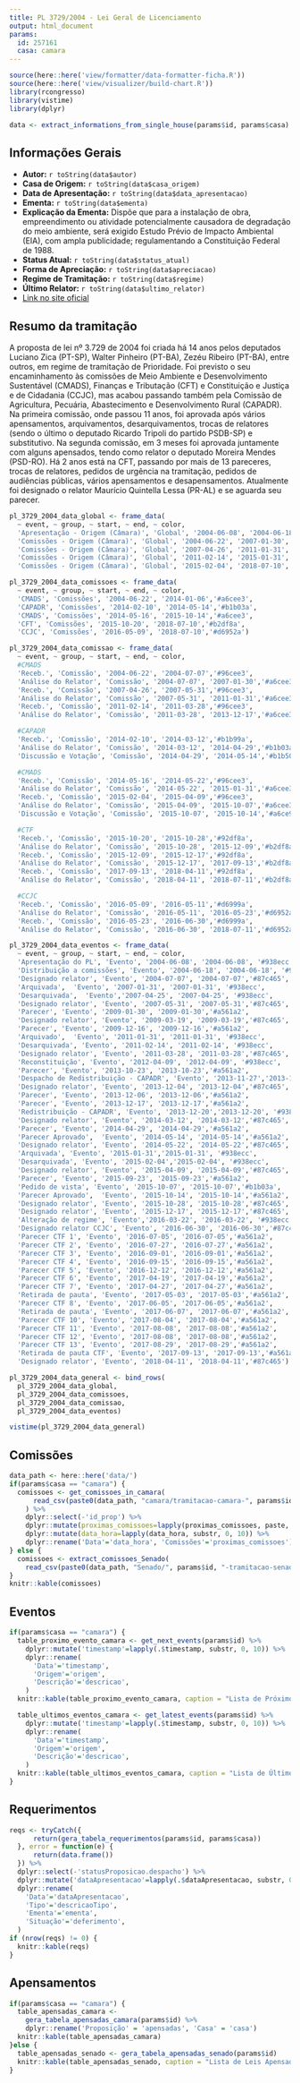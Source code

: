 ```yaml
---
title: PL 3729/2004 - Lei Geral de Licenciamento
output: html_document
params:
  id: 257161
  casa: camara
---
```


```r
source(here::here('view/formatter/data-formatter-ficha.R'))
source(here::here('view/visualizer/build-chart.R'))
library(rcongresso)
library(vistime)
library(dplyr)

data <- extract_informations_from_single_house(params$id, params$casa)
```

## Informações Gerais
- **Autor:** `r toString(data$autor)`
- **Casa de Origem:** `r toString(data$casa_origem)`
- **Data de Apresentação:** `r toString(data$data_apresentacao)`
- **Ementa:** `r toString(data$ementa)`
- **Explicação da Ementa:** Dispõe que para a instalação de obra, empreendimento ou atividade potencialmente causadora de degradação do meio ambiente, será exigido Estudo Prévio de Impacto Ambiental (EIA), com ampla publicidade; regulamentando a Constituição Federal de 1988.
- **Status Atual:** `r toString(data$status_atual)`
- **Forma de Apreciação:** `r toString(data$apreciacao)`
- **Regime de Tramitação:** `r toString(data$regime)`
- **Último Relator:** `r toString(data$ultimo_relator)`
- [Link no site oficial](http://www.camara.gov.br/proposicoesWeb/fichadetramitacao?idProposicao=`r params$id`)

## Resumo da tramitação
A proposta de lei nº 3.729 de 2004 foi criada há 14 anos pelos deputados Luciano Zica (PT-SP), Walter Pinheiro (PT-BA), Zezéu Ribeiro (PT-BA), entre outros, em regime de tramitação de Prioridade. Foi previsto o seu encaminhamento às comissões de Meio Ambiente e Desenvolvimento Sustentável (CMADS), Finanças e Tributação (CFT) e Constituição e Justiça e de Cidadania (CCJC), mas acabou passando também pela Comissão de Agricultura, Pecuária, Abastecimento e Desenvolvimento Rural (CAPADR). Na primeira comissão, onde passou 11 anos, foi aprovada após vários apensamentos, arquivamentos, desarquivamentos, trocas de relatores (sendo o último o deputado Ricardo Tripoli do partido PSDB-SP) e substitutivo. Na segunda comissão, em 3 meses foi aprovada juntamente com alguns apensados, tendo como relator o deputado Moreira Mendes (PSD-RO). Há 2 anos está na CFT, passando por mais de 13 pareceres, trocas de relatores, pedidos de urgência na tramitação, pedidos de audiências públicas, vários apensamentos e desapensamentos. Atualmente foi designado o relator Maurício Quintella Lessa (PR-AL) e se aguarda seu parecer.

```r

pl_3729_2004_data_global <- frame_data(
  ~ event, ~ group, ~ start, ~ end, ~ color,
  'Apresentação - Origem (Câmara)', 'Global', '2004-06-08', '2004-06-18','#d6952a',
  'Comissões - Origem (Câmara)', 'Global', '2004-06-22', '2007-01-30','#938ecc',
  'Comissões - Origem (Câmara)', 'Global', '2007-04-26', '2011-01-31','#938ecc',
  'Comissões - Origem (Câmara)', 'Global', '2011-02-14', '2015-01-31','#938ecc',
  'Comissões - Origem (Câmara)', 'Global', '2015-02-04', '2018-07-10','#938ecc')

pl_3729_2004_data_comissoes <- frame_data(
  ~ event, ~ group, ~ start, ~ end, ~ color,
  'CMADS', 'Comissões', '2004-06-22', '2014-01-06','#a6cee3',
  'CAPADR', 'Comissões', '2014-02-10', '2014-05-14','#b1b03a',
  'CMADS', 'Comissões', '2014-05-16', '2015-10-14','#a6cee3',
  'CFT', 'Comissões', '2015-10-20', '2018-07-10','#b2df8a',
  'CCJC', 'Comissões', '2016-05-09', '2018-07-10','#d6952a')

pl_3729_2004_data_comissao <- frame_data(
  ~ event, ~ group, ~ start, ~ end, ~ color,
  #CMADS
  'Receb.', 'Comissão', '2004-06-22', '2004-07-07','#96cee3',
  'Análise do Relator', 'Comissão', '2004-07-07', '2007-01-30','#a6cee3',
  'Receb.', 'Comissão', '2007-04-26', '2007-05-31','#96cee3',
  'Análise do Relator', 'Comissão', '2007-05-31', '2011-01-31','#a6cee3',
  'Receb.', 'Comissão', '2011-02-14', '2011-03-28','#96cee3',
  'Análise do Relator', 'Comissão', '2011-03-28', '2013-12-17','#a6cee3',

  #CAPADR
  'Receb.', 'Comissão', '2014-02-10', '2014-03-12','#b1b99a',
  'Análise do Relator', 'Comissão', '2014-03-12', '2014-04-29','#b1b03a',
  'Discussão e Votação', 'Comissão', '2014-04-29', '2014-05-14','#b1b50a',

  #CMADS
  'Receb.', 'Comissão', '2014-05-16', '2014-05-22','#96cee3',
  'Análise do Relator', 'Comissão', '2014-05-22', '2015-01-31','#a6cee3',
  'Receb.', 'Comissão', '2015-02-04', '2015-04-09','#96cee3',
  'Análise do Relator', 'Comissão', '2015-04-09', '2015-10-07','#a6cee3',
  'Discussão e Votação', 'Comissão', '2015-10-07', '2015-10-14','#a6ce93',

  #CTF
  'Receb.', 'Comissão', '2015-10-20', '2015-10-28','#92df8a',
  'Análise do Relator', 'Comissão', '2015-10-28', '2015-12-09','#b2df8a',
  'Receb.', 'Comissão', '2015-12-09', '2015-12-17','#92df8a',
  'Análise do Relator', 'Comissão', '2015-12-17', '2017-09-13','#b2df8a',
  'Receb.', 'Comissão', '2017-09-13', '2018-04-11','#92df8a',
  'Análise do Relator', 'Comissão', '2018-04-11', '2018-07-11','#b2df8a',

  #CCJC
  'Receb.', 'Comissão', '2016-05-09', '2016-05-11','#d6999a',
  'Análise do Relator', 'Comissão', '2016-05-11', '2016-05-23','#d6952a',
  'Receb.', 'Comissão', '2016-05-23', '2016-06-30','#d6999a',
  'Análise do Relator', 'Comissão', '2016-06-30', '2018-07-11','#d6952a')

pl_3729_2004_data_eventos <- frame_data(
  ~ event, ~ group, ~ start, ~ end, ~ color,
  'Apresentação do PL', 'Evento', '2004-06-08', '2004-06-08', '#938ecc',
  'Distribuição a comissões', 'Evento', '2004-06-18', '2004-06-18', '#938ecc',
  'Designado relator', 'Evento', '2004-07-07', '2004-07-07','#87c465',
  'Arquivada',  'Evento', '2007-01-31', '2007-01-31', '#938ecc',
  'Desarquivada',  'Evento','2007-04-25', '2007-04-25', '#938ecc',
  'Designado relator', 'Evento', '2007-05-31', '2007-05-31','#87c465',
  'Parecer', 'Evento', '2009-01-30', '2009-01-30','#a561a2',
  'Designado relator', 'Evento', '2009-03-19', '2009-03-19','#87c465',
  'Parecer', 'Evento', '2009-12-16', '2009-12-16','#a561a2',
  'Arquivado',  'Evento', '2011-01-31', '2011-01-31', '#938ecc',
  'Desarquivada', 'Evento', '2011-02-14', '2011-02-14', '#938ecc',
  'Designado relator', 'Evento', '2011-03-28', '2011-03-28','#87c465',
  'Reconstituição', 'Evento', '2012-04-09', '2012-04-09', '#938ecc',
  'Parecer', 'Evento', '2013-10-23', '2013-10-23','#a561a2',
  'Despacho de Redistribuição - CAPADR', 'Evento', '2013-11-27','2013-11-27', '#938ecc',
  'Designado relator', 'Evento', '2013-12-04', '2013-12-04','#87c465',
  'Parecer', 'Evento', '2013-12-06', '2013-12-06','#a561a2',
  'Parecer', 'Evento', '2013-12-17', '2013-12-17','#a561a2',
  'Redistribuição - CAPADR', 'Evento', '2013-12-20','2013-12-20', '#938ecc',
  'Designado relator', 'Evento', '2014-03-12', '2014-03-12','#87c465',
  'Parecer', 'Evento', '2014-04-29', '2014-04-29','#a561a2',
  'Parecer Aprovado',  'Evento', '2014-05-14', '2014-05-14','#a561a2',
  'Designado relator', 'Evento', '2014-05-22', '2014-05-22','#87c465',
  'Arquivada', 'Evento', '2015-01-31','2015-01-31', '#938ecc',
  'Desarquivada', 'Evento', '2015-02-04','2015-02-04', '#938ecc',
  'Designado relator', 'Evento', '2015-04-09', '2015-04-09','#87c465',
  'Parecer', 'Evento', '2015-09-23', '2015-09-23','#a561a2',
  'Pedido de vista', 'Evento', '2015-10-07', '2015-10-07','#b1b03a',
  'Parecer Aprovado',  'Evento', '2015-10-14', '2015-10-14','#a561a2',
  'Designado relator', 'Evento', '2015-10-28', '2015-10-28','#87c465',
  'Designado relator', 'Evento', '2015-12-17', '2015-12-17','#87c465',
  'Alteração de regime', 'Evento','2016-03-22', '2016-03-22', '#938ecc',
  'Designado relator CCJC', 'Evento', '2016-06-30', '2016-06-30','#87c465',
  'Parecer CTF 1', 'Evento', '2016-07-05', '2016-07-05','#a561a2',
  'Parecer CTF 2', 'Evento', '2016-07-27', '2016-07-27','#a561a2',
  'Parecer CTF 3', 'Evento', '2016-09-01', '2016-09-01','#a561a2',
  'Parecer CTF 4', 'Evento', '2016-09-15', '2016-09-15','#a561a2',
  'Parecer CTF 5', 'Evento', '2016-12-12', '2016-12-12','#a561a2',
  'Parecer CTF 6', 'Evento', '2017-04-19', '2017-04-19','#a561a2',
  'Parecer CTF 7', 'Evento', '2017-04-27', '2017-04-27','#a561a2',
  'Retirada de pauta', 'Evento', '2017-05-03', '2017-05-03','#a561a2',
  'Parecer CTF 8', 'Evento', '2017-06-05', '2017-06-05','#a561a2',
  'Retirada de pauta', 'Evento', '2017-06-07', '2017-06-07','#a561a2',
  'Parecer CTF 10', 'Evento', '2017-08-04', '2017-08-04','#a561a2',
  'Parecer CTF 11', 'Evento', '2017-08-08', '2017-08-08','#a561a2',
  'Parecer CTF 12', 'Evento', '2017-08-08', '2017-08-08','#a561a2',
  'Parecer CTF 13', 'Evento', '2017-08-29', '2017-08-29','#a561a2',
  'Retirada de pauta CTF', 'Evento', '2017-09-13', '2017-09-13','#a561a2',
  'Designado relator', 'Evento', '2018-04-11', '2018-04-11','#87c465')

pl_3729_2004_data_general <- bind_rows(
  pl_3729_2004_data_global,
  pl_3729_2004_data_comissoes,
  pl_3729_2004_data_comissao,
  pl_3729_2004_data_eventos)

vistime(pl_3729_2004_data_general)
```

## Comissões
```r
data_path <- here::here('data/')
if(params$casa == "camara") {
  comissoes <- get_comissoes_in_camara(
      read_csv(paste0(data_path, "camara/tramitacao-camara-", params$id, ".csv"))
    ) %>%
    dplyr::select(-'id_prop') %>%
    dplyr::mutate(proximas_comissoes=lapply(proximas_comissoes, paste, collapse=', ')) %>%
    dplyr::mutate(data_hora=lapply(data_hora, substr, 0, 10)) %>%
    dplyr::rename('Data'='data_hora', 'Comissões'='proximas_comissoes')
} else {
  comissoes <- extract_comissoes_Senado(
    read_csv(paste0(data_path, "Senado/", params$id, "-tramitacao-senado.csv")))
}
knitr::kable(comissoes)
```

## Eventos
```r
if(params$casa == "camara") {
  table_proximo_evento_camara <- get_next_events(params$id) %>%
    dplyr::mutate('timestamp'=lapply(.$timestamp, substr, 0, 10)) %>%
    dplyr::rename(
      'Data'='timestamp',
      'Origem'='origem',
      'Descrição'='descricao',
    )
  knitr::kable(table_proximo_evento_camara, caption = "Lista de Próximos eventos")

  table_ultimos_eventos_camara <- get_latest_events(params$id) %>%
    dplyr::mutate('timestamp'=lapply(.$timestamp, substr, 0, 10)) %>%
    dplyr::rename(
      'Data'='timestamp',
      'Origem'='origem',
      'Descrição'='descricao',
    )
  knitr::kable(table_ultimos_eventos_camara, caption = "Lista de Últimos eventos")
}
```

## Requerimentos
```r
reqs <- tryCatch({
      return(gera_tabela_requerimentos(params$id, params$casa))
  }, error = function(e) {
      return(data.frame())
  }) %>%
  dplyr::select(-'statusProposicao.despacho') %>%
  dplyr::mutate('dataApresentacao'=lapply(.$dataApresentacao, substr, 0, 10)) %>%
  dplyr::rename(
    'Data'='dataApresentacao',
    'Tipo'='descricaoTipo',
    'Ementa'='ementa',
    'Situação'='deferimento',
  )
if (nrow(reqs) != 0) {
  knitr::kable(reqs)
}
```

## Apensamentos
```r
if(params$casa == "camara") {
  table_apensadas_camara <-
    gera_tabela_apensadas_camara(params$id) %>%
    dplyr::rename('Proposição' = 'apensadas', 'Casa' = 'casa')
  knitr::kable(table_apensadas_camara)
}else {
  table_apensadas_senado <- gera_tabela_apensadas_senado(params$id)
  knitr::kable(table_apensadas_senado, caption = "Lista de Leis Apensadas Senado")
}
```
